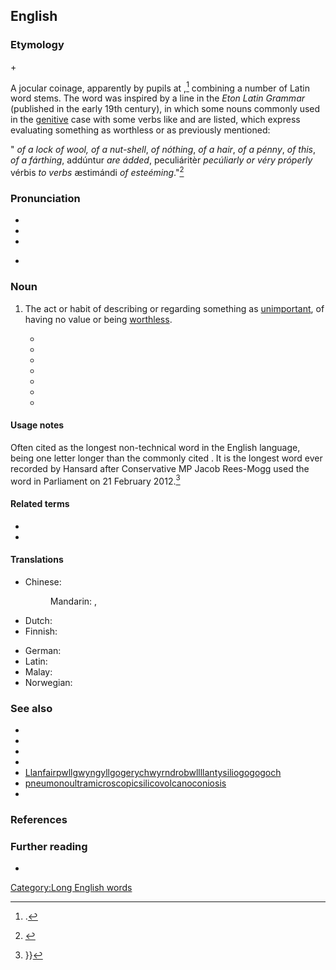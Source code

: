 ==English==

===Etymology===
{{der|en|la|-}} {{compound|la|floccus|t1=a wisp|naucum|t2=a trifle|nihilum|t3=nothing|pilus|t4=a hair|nocat=1}} + {{m|en|-fication}}

A jocular coinage, apparently by pupils at {{w|Eton College}},<ref>{{cite-web |title=''Floccinaucinihilipilification'' |publisher=''The Spectator'' |work=Mind your language |author=Dot Wordsworth |url=https://www.spectator.co.uk/2011/06/mind-your-language-39/ |date=11 June 2011}}.</ref> combining a number of Latin word stems. The word was inspired by a line in the ''Eton Latin Grammar'' (published in the early 19th century), in which some nouns commonly used in the [[genitive]] case with some verbs like {{m|la|pendo}} and {{m|la|facio}} are listed, which express evaluating something as worthless or as previously mentioned: 

"{{l|la|flocci|Flócci}} ''of a lock of wool,'' {{l|la|nauci|náuci}} ''of a nut-shell'', {{l|la|nihili|níhili}} ''of nóthing'', {{l|la|pili|píli}} ''of a hair'', {{l|la|assis|ássis}} ''of a pénny'', {{l|la|huius|hújus}} ''of this'', {{l|la|teruncii|terúncii}} ''of a fárthing'', addúntur ''are ádded'', peculiáritèr ''pecúliarly or véry próperly'' vérbis ''to verbs'' æstimándi ''of esteéming''."<ref>{{cite-book|author=T.W.C. Edwards|chapter=RULES of SYNTAX construed|title=Eton College Grammar: A Plain and Concise Introduction to the Latin Language, being Lily's Grammar Abridged|url=https://archive.org/details/etonlatingramma02collgoog/page/n6/mode/2up|year=1826|page=269|pageurl=https://archive.org/details/etonlatingramma02collgoog/page/n282/mode/2up}}</ref>

===Pronunciation===
* {{IPA|en|/ˌflɒksɪˌnɔːsɪˌnaɪhɪlɪˌpɪlɪfɪˈkeɪʃən/|/ˌflɒksiˌnɒsiˌnɪhɪlɪˌpɪlɪfɪˈkeɪʃən/}}
* {{audio|en|en-us-floccinaucinihilipilification.ogg|Audio (US)}}
* {{audio|en|en-uk-floccinaucinihilipilification.ogg|Audio (UK)}}
{{attention|en|Neither audio pronunciation matches either IPA pronunciation. There would appear to be four logical combinations using either "nɒsɪ" vs "nɔːsɪ" in one position and "nɪ" vs "naɪ" immediately following. The IPA gives only two of the four possibilities and the audio gives only the other two of the four possibilities.}}
* {{hyph|en| flocci|nauci|ni|hili|pili|fi|ca|tion}}

===Noun===
{{en-noun|-}}

# {{lb|en|often|humorous}} The act or habit of describing or regarding something as [[unimportant]], of having no value or being [[worthless]].
#* {{quote-book|en|year=1741|author=[[w:William Shenstone|William Shenstone]]|title=Letters|passage=I loved him for nothing so much as his '''flocci-nauci-nihili-pili-fication''' of money.}}
#* {{quote-book|en|year=1970|author=[[w:Patrick O'Brian|Patrick O'Brian]]|title=Master and Commander|passage=There is a systematic '''flocci-nauci-nihili-pilification''' of all other aspects of existence that angers me.}}
#* {{quote-book|en|year=2000|author=Raymond J. Chambers|title=Logic, Law, and Ethics|url=http://books.google.com/books?id=Ei03tgPKEKcC&lpg=PA28&dq=floccinaucinihilipilification&pg=PA28#v=onepage&q=floccinaucinihilipilification&f=false|passage='''Floccinaucinihilipilification''' in accounting - does it matter?}}
#* {{quote-book|en|year=2006|author=Sol Steinmetz|title=The life of language|url=http://books.google.com/books?id=raN6AAAAIAAJ&q=floccinaucinihilipilification&dq=floccinaucinihilipilification&hl=en&sa=X&ei=dS8BU4bIMcTWyQHf94GwDw&ved=0CKsBEOgBMBc4PA|passage=They must be taken with an air of contempt, a '''floccinaucinihilipilification''' of all that can gratify the outward man.}}
#* {{quote-book|en|year=2009|author=Judith Orloff|title=Emotional Freedom|url=http://books.google.com/books?id=_V53VntvlmQC&lpg=PA312&dq=floccinaucinihilipilification&pg=PA312#v=onepage&q=floccinaucinihilipilification&f=false|passage=Some people with low self-esteem are prone to '''floccinaucinihilipilification''', the habit of deeming everything worthless.}}
#* {{quote-book|en|year=2011|author=Bruce Ratner|title=Statistical and Machine-Learning Data Mining|url=http://books.google.com/books?id=I3KZCfmhWJwC&lpg=PT42&dq=floccinaucinihilipilification&pg=PT42#v=onepage&q=floccinaucinihilipilification&f=false|passage=The quasi statistician would doubtlessly not know how to check this supposition, thus rendering the interpretation of the mean profit as '''floccinaucinihilipilification'''.}}
#* {{quote-book|en|year=2012|author=[[w:Jacob Rees-Mogg|Jacob Rees-Mogg]]|title=Hansard|url=http://www.publications.parliament.uk/pa/cm201212/cmhansrd/cm120221/debtext/120221-0002.htm#12022155000158|passage=Let me indulge in the '''floccinaucinihilipilification''' of EU judges and quote from the book of Amos about them.}}

====Usage notes====
Often cited as the longest non-technical word in the English language, being one letter longer than the commonly cited {{m|en|antidisestablishmentarianism}}. It is the longest word ever recorded by Hansard after Conservative MP Jacob Rees-Mogg used the word in Parliament on 21 February 2012.<ref>
{{cite-web
|date=21 February 2012
|author=Jacob Rees-Mogg
|authorlink=Jacob Rees-Mogg
|title=HC Deb, 21 February 2012, c787
|work=TheyWorkForYou
|url=https://www.theyworkforyou.com/debates/?id=2012-02-21b.787.1
|passage=It does not apply to judges in the EU, so let me be rude about them. Let me indulge in the floccinaucinihilipilification of EU judges and quote from the book of Amos about them: {{...}}}}
</ref>

====Related terms====
* {{l|en|floccinaucinihilipilificate}}
* {{l|en|floccinaucinihilipilificatious}}

====Translations====
{{trans-top|act or habit of describing or regarding something as unimportant}}
* Chinese:
*: Mandarin: {{t|cmn|[[把]][[某]][[東西]][[看作]][[是]][[無]][[價值]][[的]]}}, {{t|cmn|[[把]][[某]][[东西]][[看作]][[是]][[无]][[价值]][[的]]|tr=bǎ mǒu dōngxi kànzuò shì wú jiàzhí de}}
* Dutch: {{t+|nl|geringschatting}}
* Finnish: {{t+|fi|vähättely}}
{{trans-mid}}
* German: {{t+|de|Geringschätzung|f}}
* Latin: {{t|la|floccinaucinihilipilificatio}}
* Malay: {{t|ms|memperkecil}}
* Norwegian: {{t|no|bagatellisering|m}}
{{trans-bottom}}

===See also===
* {{l|en|antidisestablishmentarianism}}
* {{l|en|dacryocystorhinostomy}}
* {{l|en|hippopotomonstrosesquipedaliophobia}}
* {{l|en|supercalifragilisticexpialidocious}}
* [[Llanfairpwllgwyngyllgogerychwyrndrobwllllantysiliogogogoch]]
*[[pneumonoultramicroscopicsilicovolcanoconiosis]]
*

===References===
<references/>

===Further reading===
* {{R:wquote|en}}

[[Category:Long English words]]